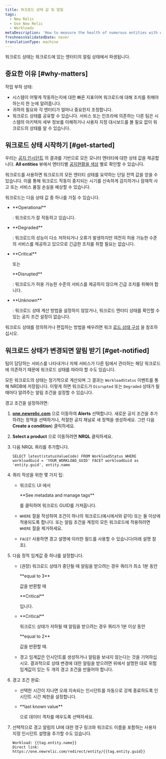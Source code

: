 ```yaml
---
title: 워크로드 상태 값 및 알림
tags:
  - New Relic
  - Use New Relic
  - Workloads
metaDescription: 'How to measure the health of numerous entities with workload status, and alert on workload status.'
freshnessValidatedDate: never
translationType: machine
---
```


워크로드 상태는 워크로드에 있는 엔터티의 알림 상태에서 파생됩니다.

## 중요한 이유 [#why-matters]

작업 부하 상태:

* 시스템이 어떻게 작동하는지에 대한 빠른 지표이며 워크로드에 대해 조치를 취해야 하는지 한 눈에 알려줍니다.
* 귀하의 필요와 각 엔터티가 얼마나 중요한지 조정합니다.
* 워크로드 상태를 공유할 수 있습니다. 서비스 또는 인프라에 의존하는 다른 팀은 시스템의 아키텍처 세부 정보를 이해하거나 사용자 지정 대시보드를 볼 필요 없이 워크로드의 상태를 알 수 있습니다.

## 워크로드 상태 시작하기 [#get-started]

우리는 [공지 인시던트](/docs/alerts) 의 결과를 기반으로 모든 모니터 엔터티에 대한 상태 값을 제공합니다. <DNT>**All entities**</DNT> 뷰에서 엔터티별 [공지현황을 색상](/docs/alerts/new-relic-alerts/configuring-alert-policies/identify-entities-without-alert-policies#colors) 별로 확인할 수 있습니다.

워크로드를 사용하면 워크로드의 모든 엔터티 상태를 요약하는 단일 전역 값을 얻을 수 있습니다. 이를 통해 워크로드 작동이 중지되는 시기를 신속하게 감지하거나 잠재적 사고 또는 서비스 품질 손실을 예상할 수 있습니다.

워크로드는 다음 상태 값 중 하나를 가질 수 있습니다.

* <DNT>
    **Operational**
  </DNT>

  : 워크로드가 잘 작동하고 있습니다.

* <DNT>
    **Degraded**
  </DNT>

  : 워크로드의 성능이 다소 저하되거나 오류가 발생하지만 여전히 허용 가능한 수준의 서비스를 제공하고 있으므로 긴급한 조치를 취할 필요는 없습니다.

* <DNT>
    **Critical**
  </DNT>

  또는

  <DNT>
    **Disrupted**
  </DNT>

  : 워크로드가 허용 가능한 수준의 서비스를 제공하지 않으며 긴급 조치를 취해야 합니다.

* <DNT>
    **Unknown**
  </DNT>

  : 워크로드 상태 계산 방법을 설정하지 않았거나, 워크로드 엔터티 상태를 확인할 수 있는 공지 조건 설정이 없습니다.

워크로드 상태를 정의하거나 편집하는 방법을 배우려면 워크 [로드 상태 구성](/docs/workload-status-configuration) 을 참조하십시오.

## 워크로드 상태가 변경되면 알림 받기 [#get-notified]

팀이 담당하는 서비스를 나타내거나 자체 서비스가 다른 팀에서 관리하는 해당 워크로드에 의존하기 때문에 워크로드 상태를 따라야 할 수도 있습니다.

모든 워크로드의 상태는 정기적으로 계산되며 그 결과는 `WorkloadStatus` 이벤트를 통해 NRDB에 저장됩니다. 이렇게 하면 워크로드가 `Disrupted` 또는 `Degraded` 상태가 될 때마다 알려주는 알림 조건을 설정할 수 있습니다.

경고 조건을 설정하려면:

1. <DNT>**[one.newrelic.com](https://one.newrelic.com/all-capabilities)**</DNT> 으로 이동하여 <DNT>**Alerts**</DNT> 선택합니다. 새로운 공지 조건을 추가하려는 정책을 선택하거나, 적절한 공지 채널로 새 정책을 생성하세요. 그런 다음 <DNT>**Create a condition**</DNT>) 클릭하세요.

2. <DNT>**Select a product**</DNT> 으로 이동하려면 <DNT>**NRQL**</DNT> 클릭하세요.

3. 다음 NRQL 쿼리를 추가합니다.

   ```
   SELECT latest(statusValueCode) FROM WorkloadStatus WHERE workloadGuid = 'YOUR_WORKLOAD_GUID' FACET workloadGuid as 'entity.guid', entity.name
   ```

4. 쿼리 작성을 위한 몇 가지 팁:

   * 워크로드 UI 에서

     <DNT>
       **See metadata and manage tags**
     </DNT>

     를 클릭하여 워크로드 GUID를 가져옵니다.

   * `WHERE` 절을 작성하여 조건이 하나의 워크로드(예시에서와 같이) 또는 둘 이상에 적용되도록 합니다. 또는 알림 조건을 계정의 모든 워크로드에 적용하려면 `WHERE` 절을 제거하세요.

   * `FACET` 사용하면 경고 설명에 이러한 필드를 사용할 수 있습니다(아래 설명 참조).

5. 다음 정적 임계값 중 하나를 설정합니다.

   * (권장) 워크로드 상태가 중단될 때 알림을 받으려는 경우 쿼리가 최소 1분 동안

     <DNT>
       **equal to 3**
     </DNT>

     값을 반환할 때

     <DNT>
       **Critical**
     </DNT>

     입니다.

   * <DNT>
       **Critical**
     </DNT>

     워크로드 상태가 저하될 때 알림을 받으려는 경우 쿼리가 1분 이상 동안

     <DNT>
       **equal to 2**
     </DNT>

     값을 반환할 때.

   * 경고 임계값은 인시던트를 생성하거나 알림을 보내지 않는다는 것을 기억하십시오. 결과적으로 상태 변경에 대한 알림을 받으려면 위에서 설명한 대로 위험 임계값이 있는 두 개의 경고 조건을 만들어야 합니다.

6. 경고 조건 완료:

   * 선택한 시간이 지나면 오래 지속되는 인시던트를 자동으로 강제 종료하도록 인시던트 시간 제한을 설정합니다.

   * <DNT>
       **last known value**
     </DNT>

     으로 데이터 격차를 메우도록 선택하세요.

7. 선택적으로 경고 알림의 UI에 대한 영구 링크와 워크로드 이름을 포함하는 사용자 지정 인시던트 설명을 추가할 수도 있습니다.

   ```
   Workload: {{tag.entity.name}}
   Direct link: https://one.newrelic.com/redirect/entity/{{tag.entity.guid}}
   ```
